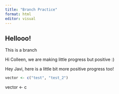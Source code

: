 ```yaml
---
title: "Branch Practice"
format: html
editor: visual
---
```


## Hellooo!

This is a branch

Hi Colleen, we are making little progress but positive :)

Hey Javi, here is a little bit more positive progress too!

```r
vector <- c("test", "test_2")

```

vector \<- c

